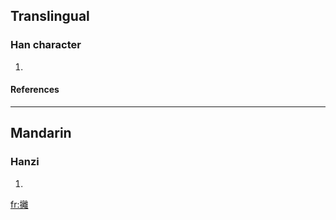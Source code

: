 ==Translingual==
===Han character===
{{Han char|rn=64|rad=手|as=19|sn=22|four=5001<sub>4</sub>|canj=手卜月土 (QYBG)}}
# {{defn|Han|sort=手19}}
====References====
{{Han ref|kx=0464.120|dkj=13026|dj=0813.110|hdz=31988.070|uh=6521|ud=25889|bh=F6E0|bd=63200}}

----
==Mandarin==
===Hanzi===
{{cmn-hanzi|pin=[[chī]] (chi1), [[lí]] (li2)|wg=ch'ih<sup>1</sup>, li<sup>2</sup>}}
# {{defn|Mandarin}}

[[fr:攡]]
